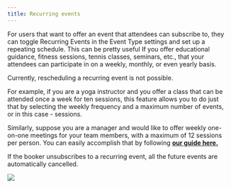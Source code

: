 ```yaml
---
title: Recurring events
---
```


For users that want to offer an event that attendees can subscribe to, they can toggle Recurring Events in the Event Type settings and set up a repeating schedule. This can be pretty useful If you offer educational guidance, fitness sessions, tennis classes, seminars, etc., that your attendees can participate in on a weekly, monthly, or even yearly basis.

Currently, rescheduling a recurring event is not possible.

For example, if you are a yoga instructor and you offer a class that can be attended once a week for ten sessions, this feature allows you to do just that by selecting the weekly frequency and a maximum number of events, or in this case - sessions.

Similarly, suppose you are a manager and would like to offer weekly one-on-one meetings for your team members, with a maximum of 12 sessions per person. You can easily accomplish that by following **[our guide here.](https://cal.com/help/event-types/create-recurring)**

If the booker unsubscribes to a recurring event, all the future events are automatically cancelled.

[![](https://downloads.intercomcdn.com/i/o/1195348547/a7011bd66c97de345e039e17/i1600x900-7Tu-5CT7VJ-n_dqkwhl.png?expires=1736300700&signature=e764d2d3de302e37ed3a3e7a7de2473c5f3c0053bacaf85fbd4d0f83bcb8c594&req=dSEuE8p6lYRbXvMW1HO4zTu5t9XuHt1SGxvIV1QnQ4uVZE5LZauSGHpcj91O%0AysL5ZGJxs3p5VjnV0j0%3D%0A)](https://downloads.intercomcdn.com/i/o/1195348547/a7011bd66c97de345e039e17/i1600x900-7Tu-5CT7VJ-n_dqkwhl.png?expires=1736300700&signature=e764d2d3de302e37ed3a3e7a7de2473c5f3c0053bacaf85fbd4d0f83bcb8c594&req=dSEuE8p6lYRbXvMW1HO4zTu5t9XuHt1SGxvIV1QnQ4uVZE5LZauSGHpcj91O%0AysL5ZGJxs3p5VjnV0j0%3D%0A)

